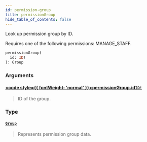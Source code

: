 ```yaml
---
id: permission-group
title: permissionGroup
hide_table_of_contents: false
---
```








Look up permission group by ID.

Requires one of the following permissions: MANAGE_STAFF.

```graphql
permissionGroup(
  id: ID!
): Group
```


### Arguments

#### [<code style={{ fontWeight: 'normal' }}>permissionGroup.<b>id</b></code>](#)<Bullet />[`ID!`](../../../developer/api-reference/scalars/id) <Badge class="secondary" text="non-null"/> <Badge class="secondary" text="scalar"/>
> ID of the group.
> 

### Type

#### [`Group`](../../../developer/api-reference/objects/group) <Badge class="secondary" text="object"/>
> Represents permission group data.
> 





